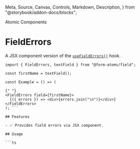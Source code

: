   Meta,
  Source,
  Canvas,
  Controls,
  Markdown,
  Description,
} from "@storybook/addon-docs/blocks";

<Meta title="Atomic Components/FieldErrors" />

<hgroup>

<p class="category">Atomic Components</p>

# FieldErrors

A JSX component version of the [`useFieldErrors()`](https://github.com/jaredLunde/form-atoms#usefielderrors) hook.

</hgroup>

````tsx
import { FieldErrors, textField } from "@form-atoms/field";

const firstName = textField();

const Example = () => (

{" "}
<FieldErrors field={firstName}>
  {({ errors }) => <div>{errors.join("\n")}</div>}
</FieldErrors>
); ```

## Features

- ✅ Provides field errors via JSX component.

## Usage

```ts
````
